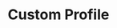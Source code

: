 ---
title: Custom Profile
description: This page is a work-in-progress.
sidebar:
    order: 2
    badge: "TODO"
---